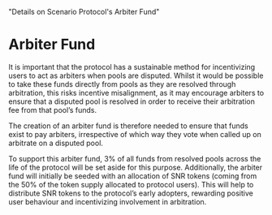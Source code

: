 
  "Details on Scenario Protocol's Arbiter Fund"

# Arbiter Fund

It is important that the protocol has a sustainable method for incentivizing users to act as arbiters when pools are disputed. Whilst it would be possible to take these funds directly from pools as they are resolved through arbitration, this risks incentive misalignment, as it may encourage arbiters to ensure that a disputed pool is resolved in order to receive their arbitration fee from that pool’s funds.

The creation of an arbiter fund is therefore needed to ensure that funds exist to pay arbiters, irrespective of which way they vote when called up on arbitrate on a disputed pool.

To support this arbiter fund, 3% of all funds from resolved pools across the life of the protocol will be set aside for this purpose. Additionally, the arbiter fund will initially be seeded with an allocation of SNR tokens (coming from the 50% of the token supply allocated to protocol users). This will help to distribute SNR tokens to the protocol’s early adopters, rewarding positive user behaviour and incentivizing involvement in arbitration.
